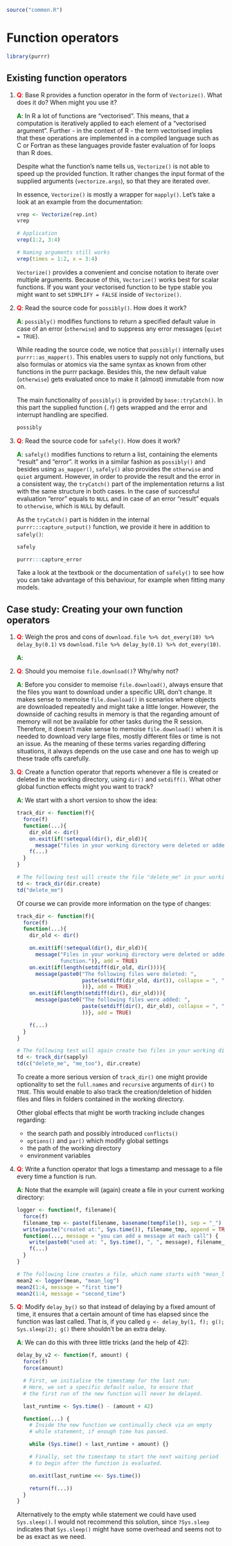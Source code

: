 ```r
source("common.R")
```

# Function operators

```r
library(purrr)
```


## Existing function operators

1. __<span style="color:red">Q</span>__: Base R provides a function operator in the form of `Vectorize()`. What does it do? When might you use it?    
   
   __<span style="color:green">A</span>__: In R a lot of functions are "vectorised". This means, that a computation is iteratively applied to each element of a "vectorised argument". Further - in the context of R - the term vectorised implies that these operations are implemented in a compiled language such as C or Fortran as these languages provide faster evaluation of for loops than R does.
   
   Despite what the function's name tells us, `Vectorize()` is not able to speed up the provided function. It rather changes the input format of the supplied arguments (`vectorize.args`), so that they are iterated over.

   In essence, `Vectorize()` is mostly a wrapper for `mapply()`. Let's take a look at an example from the documentation:

    ```r
    vrep <- Vectorize(rep.int)
    vrep
    
    # Application
    vrep(1:2, 3:4)
    
    # Naming arguments still works
    vrep(times = 1:2, x = 3:4)  
    ```

   `Vectorize()` provides a convenient and concise notation to iterate over multiple arguments. Because of this, `Vectorize()` works best for scalar functions. If you want your vectorised function to be type stable you might want to set `SIMPLIFY = FALSE` inside of `Vectorize()`.

2. __<span style="color:red">Q</span>__: Read the source code for `possibly()`. How does it work?
   
   __<span style="color:green">A</span>__: `possibly()` modifies functions to return a specified default value in case of an error (`otherwise`) and to suppress any error messages (`quiet = TRUE`).
   
   While reading the source code, we notice that `possibly()` internally uses `purrr::as_mapper()`. This enables users to supply not only functions, but also formulas or atomics via the same syntax as known from other functions in the purrr package. Besides this, the new default value (`otherwise`) gets evaluated once to make it (almost) immutable from now on.
   
   The main functionality of `possibly()` is provided by `base::tryCatch()`. In this part the supplied function (`.f`) gets wrapped and the error and interrupt handling are specified.
   
    ```r
    possibly
    ```

3. __<span style="color:red">Q</span>__: Read the source code for `safely()`. How does it work?
   
   __<span style="color:green">A</span>__: `safely()` modifies functions to return a list, containing the elements "result" and "error". It works in a similar fashion as `possibly()` and besides using `as_mapper()`, `safely()` also provides the `otherwise` and `quiet` argument. However, in order to provide the result and the error in a consistent way, the `tryCatch()` part of the implementation returns a list with the same structure in both cases. In the case of successful evaluation "error" equals to `NULL` and in case of an error "result" equals to `otherwise`, which is `NULL` by default.
   
   As the `tryCatch()` part is hidden in the internal `purrr:::capture_output()` function, we provide it here in addition to `safely()`:
   
    ```r
    safely
    
    purrr:::capture_error
    ```

   Take a look at the textbook or the documentation of `safely()` to see how you can take advantage of this behaviour, for example when fitting many models.

## Case study: Creating your own function operators

1. __<span style="color:red">Q</span>__: Weigh the pros and cons of `download.file %>% dot_every(10) %>% delay_by(0.1)` vs `download.file %>% delay_by(0.1) %>% dot_every(10)`.
   
   __<span style="color:green">A</span>__:
   
2. __<span style="color:red">Q</span>__: Should you memoise `file.download()`? Why/why not?
   
   __<span style="color:green">A</span>__: Before you consider to memoise `file.download()`, always ensure that the files you want to download under a specific URL don't change. It makes sense to memoise `file.download()` in scenarios where objects are downloaded repeatedly and might take a little longer. However, the downside of caching results in memory is that the regarding amount of memory will not be available for other tasks during the R session. Therefore, it doesn't make sense to memoise `file.download()` when it is needed to download very large files, mostly different files or time is not an issue. As the meaning of these terms varies regarding differing situations, it always depends on the use case and one has to weigh up these trade offs carefully.
   
3. __<span style="color:red">Q</span>__: Create a function operator that reports whenever a file is created or deleted in the working directory, using `dir()` and `setdiff()`. What other global function effects might you want to track?
   
   __<span style="color:green">A</span>__: We start with a short version to show the idea:
    
    ```r
    track_dir <- function(f){
      force(f)
      function(...){
        dir_old <- dir()
        on.exit(if(!setequal(dir(), dir_old)){
          message("files in your working directory were deleted or added by this function")})
        f(...)
      }
    }
    
    # The following test will create the file "delete_me" in your working directory
    td <- track_dir(dir.create)
    td("delete_me")
    ```
    
    Of course we can provide more information on the type of changes:
    
    ```r
    track_dir <- function(f){
      force(f)
      function(...){
        dir_old <- dir()
        
        on.exit(if(!setequal(dir(), dir_old)){
          message("Files in your working directory were deleted or added by this
                  function.")}, add = TRUE)
        on.exit(if(length(setdiff(dir_old, dir()))){
          message(paste0("The following files were deleted: ",
                         paste(setdiff(dir_old, dir()), collapse = ", ")
                         ))}, add = TRUE)
        on.exit(if(length(setdiff(dir(), dir_old))){
          message(paste0("The following files were added: ", 
                         paste(setdiff(dir(), dir_old), collapse = ", ")
                         ))}, add = TRUE)
        
        f(...)
      }
    }

    # The following test will again create two files in your working directory
    td <- track_dir(sapply)
    td(c("delete_me", "me_too"), dir.create)
    ```
    
   To create a more serious version of `track_dir()` one might provide optionality to set the `full.names` and `recursive` arguments of `dir()` to `TRUE`. This would enable to also track the creation/deletion of hidden files and files in folders contained in the working directory.
   
   Other global effects that might be worth tracking include changes regarding:
    
   * the search path and possibly introduced `conflicts()`
   * `options()` and `par()` which modify global settings
   * the path of the working directory
   * environment variables
   
4. __<span style="color:red">Q</span>__: Write a function operator that logs a timestamp and message to a file every time a function is run.
   
   __<span style="color:green">A</span>__: Note that the example will (again) create a file in your current working directory:
    
    ```r
    logger <- function(f, filename){
      force(f)
      filename_tmp <- paste(filename, basename(tempfile()), sep = "_")
      write(paste("created at:", Sys.time()), filename_tmp, append = TRUE)
      function(..., message = "you can add a message at each call") {
        write(paste0("used at: ", Sys.time(), ", ", message), filename_tmp, append = TRUE)
        f(...)
      }
    }
    
    # The following line creates a file, which name starts with "mean_log_"
    mean2 <- logger(mean, "mean_log") 
    mean2(1:4, message = "first time") 
    mean2(1:4, message = "second_time")
    ```
   
5. __<span style="color:red">Q</span>__: Modify `delay_by()` so that instead of delaying by a fixed amount of time, it ensures that a certain amount of time has elapsed since the function was last called. That is, if you called `g <- delay_by(1, f); g(); Sys.sleep(2); g()` there shouldn't be an extra delay.
   
   __<span style="color:green">A</span>__: We can do this with three little tricks (and the help
    of 42):
    
    ```r
    delay_by_v2 <- function(f, amount) {
      force(f)
      force(amount)
      
      # First, we initialise the timestamp for the last run: 
      # Here, we set a specific default value, to ensure that
      # the first run of the new function will never be delayed.
      
      last_runtime <- Sys.time() - (amount + 42)
      
      function(...) {
        # Inside the new function we continually check via an empty
        # while statement, if enough time has passed.
        
        while (Sys.time() < last_runtime + amount) {}
        
        # Finally, set the timestamp to start the next waiting period
        # to begin after the function is evaluated.
        
        on.exit(last_runtime <<- Sys.time()) 
        
        return(f(...))
      }
    }
    ```
    
   Alternatively to the empty while statement we could have used `Sys.sleep()`. I would not recommend this solution, since `?Sys.sleep` indicates that `Sys.sleep()` might have some overhead and seems not to be as exact as we need.

<!-- MGO: Not sure, if this exercise really intends to track the time of the call or the finished evaluation of the new function. 
The current solution assumes the first case. However, regarding the latter case I would introduce two timers that jump one (timer) up, whenever the new function gets evaluated. I.e. use sth. like

```
# Initialisation
last_call <- Sys.time() - amount
this_call <- Sys.time()

# During evaluation of new function
last_call <<- this_call
this_call <-  Sys.time()
```

-->
